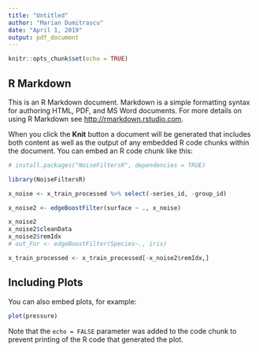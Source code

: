 ```yaml
---
title: "Untitled"
author: "Marian Dumitrascu"
date: "April 1, 2019"
output: pdf_document
---
```


```r
knitr::opts_chunk$set(echo = TRUE)
```

## R Markdown

This is an R Markdown document. Markdown is a simple formatting syntax for authoring HTML, PDF, and MS Word documents. For more details on using R Markdown see <http://rmarkdown.rstudio.com>.

When you click the **Knit** button a document will be generated that includes both content as well as the output of any embedded R code chunks within the document. You can embed an R code chunk like this:

```r

# install.packages("NoiseFiltersR", dependencies = TRUE)

library(NoiseFiltersR)

x_noise <- x_train_processed %>% select(-series_id, -group_id)

x_noise2 <- edgeBoostFilter(surface ~ ., x_noise)

x_noise2
x_noise2$cleanData
x_noise2$remIdx
# out_For <- edgeBoostFilter(Species~., iris)

x_train_processed <- x_train_processed[-x_noise2$remIdx,]

```

## Including Plots

You can also embed plots, for example:

```r
plot(pressure)
```

Note that the `echo = FALSE` parameter was added to the code chunk to prevent printing of the R code that generated the plot.
